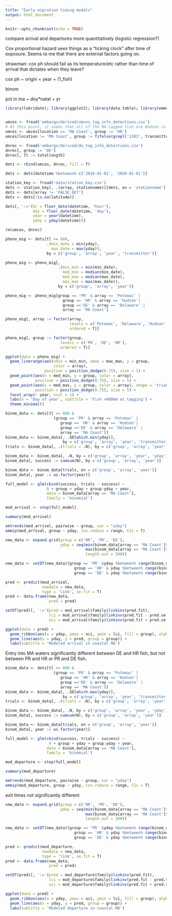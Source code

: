 ```yaml
---
title: "Early migration timing models"
output: html_document
---
```


```r
knitr::opts_chunk$set(echo = TRUE)
```

compare arrival and departures more quantitatively (logistic regression?)

Cox proportional hazard sees things as a "ticking clock" after time of exposure. Seems to me that there are external factors going on.

strawman: cox ph should fail as its temperature/etc rather than time of arrival that dictates when they leave?

cox ph ~ origin + year + (1_fish)

binom

pct in ma ~ doy*natal + yr

```r
library(lubridate); library(ggplot2); library(data.table); library(emmeans)


umces <- fread('embargo/derived/umces_tag_info_detections.csv')
# At this point, it seems that all of the MA-tagged fish are Hudson in origin
umces <- umces[location == 'MA Coast', group := 'HR']
umces[location != 'MA Coast', group := fifelse(grepl('1303', transmitter), 'HR', 'PR')]

dnrec <- fread('embargo/derived/de_tag_info_detections.csv')
dnrec[, group := 'DE']
dnrec[, tl := totallength]

dets <- rbind(umces, dnrec, fill = T)

dets <- dets[datetime %between% c('2016-01-01', '2020-01-01')]

station_key <- fread('data/station_key.csv')
dets <- station_key[, .(array, stationname)][dets, on = 'stationname']
dets <- dets[array != 'FALSE_DET']
dets <- dets[!is.na(latitude)]

dets[, ':='(hr = floor_date(datetime, 'hour'),
            day = floor_date(datetime, 'day'),
            year = year(datetime),
            yday = yday(datetime))]

rm(umces, dnrec)
```


```r
pheno_mig <- dets[tl >= 800,
                  .(min_date = min(yday),
                    max_date = max(yday)),
                  by = c('group', 'array', 'year', 'transmitter')]

pheno_mig <- pheno_mig[, 
                       .(min_min = min(min_date),
                         med_min = median(min_date),
                         med_max = median(max_date),
                         max_max = max(max_date)),
                       by = c('group', 'array', 'year')]

pheno_mig <- pheno_mig[group == 'PR' & array == 'Potomac' |
                         group == 'HR' & array == 'Hudson'|
                         group =='DE' & array == 'Delaware' |
                         array == 'MA Coast']

pheno_mig[, array := factor(array,
                            levels = c('Potomac', 'Delaware', 'Hudson', 'MA Coast'),
                            ordered = T)]

pheno_mig[, group := factor(group,
                        levels = c('PR', 'DE', 'HR'),
                        ordered = T)]

ggplot(data = pheno_mig) +
  geom_linerange(aes(xmin = min_min, xmax = max_max, y = group, 
                     color = array),
                 position = position_dodge(0.75), size = 1) +
  geom_point(aes(x = med_min, y = group, color = array),
             position = position_dodge(0.75), size = 5) +
  geom_point(aes(x = med_max, y = group, color = array), shape = 'triangle',
             position = position_dodge(0.75), size = 5) +
  facet_wrap(~ year, ncol = 1) +
  labs(x = 'Day of year', subtitle = 'Fish >800mm at tagging') +
  theme_minimal()
```



```r
binom_data <- dets[tl >= 800 &
                     (group == 'PR' & array == 'Potomac' |
                        group == 'HR' & array == 'Hudson'|
                        group =='DE' & array == 'Delaware' |
                        array == 'MA Coast')]
binom_data <- binom_data[, .SD[which.min(yday)],
                         by = c('group', 'array', 'year', 'transmitter')]
trials <- binom_data[, .(trials = .N), by = c('group', 'array', 'year')]

binom_data <- binom_data[, .N, by = c('group', 'array', 'year', 'yday')]
binom_data[, success := cumsum(N), by = c('group', 'array', 'year')]

binom_data <- binom_data[trials, on = c('group', 'array', 'year')]
binom_data[, year := as.factor(year)]

full_model <- glm(cbind(success, trials - success) ~
                  0 + group + yday + group:yday + year,
                  data = binom_data[array == 'MA Coast'],
                  family = 'binomial')

mod_arrival <- step(full_model)
```

```r
summary(mod_arrival)

emtrends(mod_arrival, pairwise ~ group, var = "yday")
emmip(mod_arrival, group ~ yday, cov.reduce = range, CIs = T)
```


```r
new_data <- expand.grid(group = c('HR', 'PR', 'DE'),
                        yday = seq(min(binom_data[array == 'MA Coast']$yday),
                                   max(binom_data[array == 'MA Coast']$yday),
                                   length.out = 200))

new_data <- setDT(new_data)[group == 'PR' &yday %between% range(binom_data[array == 'MA Coast' & group == 'PR']$yday) |
                              group == 'HR' & yday %between% range(binom_data[array == 'MA Coast' & group == 'HR']$yday) |
                              group == 'DE' & yday %between% range(binom_data[array == 'MA Coast' & group == 'DE']$yday) ]

pred <- predict(mod_arrival,
                newdata = new_data,
                type = 'link', se.fit = T)
pred <- data.frame(new_data,
                   pred = pred)

setDT(pred)[, ':='(pred = mod_arrival$family$linkinv(pred.fit),
                   lci = mod_arrival$family$linkinv(pred.fit - pred.se.fit),
                   uci = mod_arrival$family$linkinv(pred.fit + pred.se.fit))]

ggplot(data = pred) +
  geom_ribbon(aes(x = yday, ymax = uci, ymin = lci, fill = group), alpha = 0.5) +
  geom_line(aes(x = yday, y = pred, group = group)) +
  labs(subtitle = 'Modeled arrival in coastal MA')
```

Entry into MA waters significantly different between DE and HR fish, but not between PR and HR or PR and DE fish.


```r
binom_data <- dets[tl >= 800 &
                     (group == 'PR' & array == 'Potomac' |
                        group == 'HR' & array == 'Hudson'|
                        group =='DE' & array == 'Delaware' |
                        array == 'MA Coast')]
binom_data <- binom_data[, .SD[which.max(yday)],
                         by = c('group', 'array', 'year', 'transmitter')]
trials <- binom_data[, .(trials = .N), by = c('group', 'array', 'year')]

binom_data <- binom_data[, .N, by = c('group', 'array', 'year', 'yday')]
binom_data[, success := cumsum(N), by = c('group', 'array', 'year')]

binom_data <- binom_data[trials, on = c('group', 'array', 'year')]
binom_data[, year := as.factor(year)]

full_model <- glm(cbind(success, trials - success) ~
                   0 + group + yday + group:yday + year,
                  data = binom_data[array == 'MA Coast'],
                  family = 'binomial')

mod_departure <- step(full_model)
```

```r
summary(mod_departure)

emtrends(mod_departure, pairwise ~ group, var = "yday")
emmip(mod_departure, group ~ yday, cov.reduce = range, CIs = T)
```


exit times not significantly different

```r
new_data <- expand.grid(group = c('HR', 'PR', 'DE'),
                        yday = seq(min(binom_data[array == 'MA Coast']$yday),
                                   max(binom_data[array == 'MA Coast']$yday),
                                   length.out = 200))

new_data <- setDT(new_data)[group == 'PR' &yday %between% range(binom_data[array == 'MA Coast' & group == 'PR']$yday) |
                              group == 'HR' & yday %between% range(binom_data[array == 'MA Coast' & group == 'HR']$yday) |
                              group == 'DE' & yday %between% range(binom_data[array == 'MA Coast' & group == 'DE']$yday) ]

pred <- predict(mod_departure,
                newdata = new_data,
                type = 'link', se.fit = T)
pred <- data.frame(new_data,
                   pred = pred)

setDT(pred)[, ':='(pred = mod_departure$family$linkinv(pred.fit),
                   lci = mod_departure$family$linkinv(pred.fit - pred.se.fit),
                   uci = mod_departure$family$linkinv(pred.fit + pred.se.fit))]

ggplot(data = pred) +
  geom_ribbon(aes(x = yday, ymax = uci, ymin = lci, fill = group), alpha = 0.5) +
  geom_line(aes(x = yday, y = pred, group = group)) +
  labs(subtitle = 'Modeled departure in coastal MA')
```
